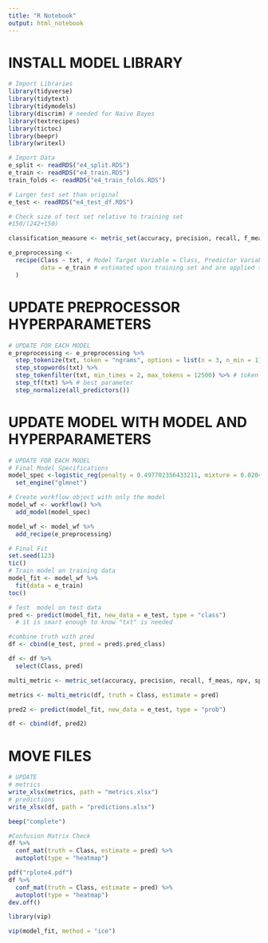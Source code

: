 ```yaml
---
title: "R Notebook"
output: html_notebook
---
```


# INSTALL MODEL LIBRARY

```r
# Import Libraries
library(tidyverse)
library(tidytext)
library(tidymodels)
library(discrim) # needed for Naive Bayes
library(textrecipes)
library(tictoc)
library(beepr)
library(writexl)
```

```r
# Import Data
e_split <- readRDS("e4_split.RDS")
e_train <- readRDS("e4_train.RDS")
train_folds <- readRDS("e4_train_folds.RDS")
```

```r
# Larger test set than original
e_test <- readRDS("e4_test_df.RDS")
```

```r
# Check size of test set relative to training set
#150/(242+150)
```

```r
classification_measure <- metric_set(accuracy, precision, recall, f_meas, roc_auc, npv, specificity)
```

```r
e_preprocessing <-
  recipe(Class ~ txt, # Model Target Variable = Class, Predictor Variable = Txt
         data = e_train # estimated upon training set and are applied the same way on the test set
  )
```

# UPDATE PREPROCESSOR HYPERPARAMETERS

```r
# UPDATE FOR EACH MODEL
e_preprocessing <- e_preprocessing %>%
  step_tokenize(txt, token = "ngrams", options = list(n = 3, n_min = 1)) %>% # n-gram tokeniser set best param
  step_stopwords(txt) %>% 
  step_tokenfilter(txt, min_times = 2, max_tokens = 12500) %>% # token keeper/ remover set best param
  step_tf(txt) %>% # best parameter 
  step_normalize(all_predictors()) 
```

# UPDATE MODEL WITH MODEL AND HYPERPARAMETERS

```r
# UPDATE FOR EACH MODEL
# Final Model Specifications
model_spec <-logistic_reg(penalty = 0.497702356433211, mixture = 0.0204081632653061) %>%
  set_engine("glmnet")

# Create workflow object with only the model
model_wf <- workflow() %>%
  add_model(model_spec)

model_wf <- model_wf %>%
  add_recipe(e_preprocessing)
```

```r
# Final Fit
set.seed(123)
tic()
# Train model on training data 
model_fit <- model_wf %>%
  fit(data = e_train)
toc()
```

```r
# Test  model on test data
pred <- predict(model_fit, new_data = e_test, type = "class")
  # it is smart enough to know "txt" is needed
```

```r
#combine truth with pred
df <- cbind(e_test, pred = pred$.pred_class)
```

```r
df <- df %>%
  select(Class, pred)
```

```r
multi_metric <- metric_set(accuracy, precision, recall, f_meas, npv, specificity)
```

```r
metrics <- multi_metric(df, truth = Class, estimate = pred)
```

```r
pred2 <- predict(model_fit, new_data = e_test, type = "prob")
```

```r
df <- cbind(df, pred2)
```

# MOVE FILES

```r
# UPDATE
# metrics
write_xlsx(metrics, path = "metrics.xlsx")
# predictions
write_xlsx(df, path = "predictions.xlsx")
```

```r
beep("complete")
```

```r
#Confusion Matrix Check
df %>%
  conf_mat(truth = Class, estimate = pred) %>%
  autoplot(type = "heatmap")
```

```r
pdf("rplote4.pdf")
df %>%
  conf_mat(truth = Class, estimate = pred) %>%
  autoplot(type = "heatmap")
dev.off()
```

```r
library(vip)
```

```r
vip(model_fit, method = "ice")
```

